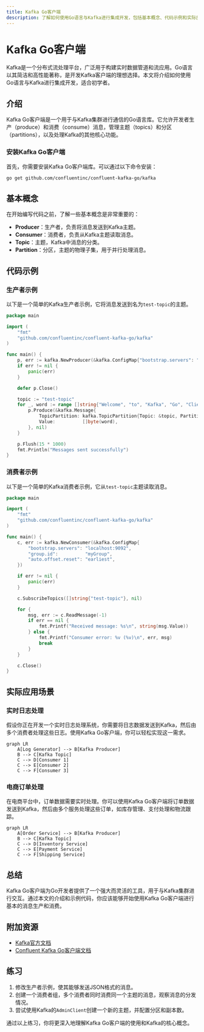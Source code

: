 ```yaml
---
title: Kafka Go客户端
description: 了解如何使用Go语言与Kafka进行集成开发，包括基本概念、代码示例和实际应用场景。
---
```


# Kafka Go客户端

Kafka是一个分布式流处理平台，广泛用于构建实时数据管道和流应用。Go语言以其简洁和高性能著称，是开发Kafka客户端的理想选择。本文将介绍如何使用Go语言与Kafka进行集成开发，适合初学者。

## 介绍

Kafka Go客户端是一个用于与Kafka集群进行通信的Go语言库。它允许开发者生产（produce）和消费（consume）消息，管理主题（topics）和分区（partitions），以及处理Kafka的其他核心功能。

### 安装Kafka Go客户端

首先，你需要安装Kafka Go客户端库。可以通过以下命令安装：

```bash
go get github.com/confluentinc/confluent-kafka-go/kafka
```

## 基本概念

在开始编写代码之前，了解一些基本概念是非常重要的：

- **Producer**：生产者，负责将消息发送到Kafka主题。
- **Consumer**：消费者，负责从Kafka主题读取消息。
- **Topic**：主题，Kafka中消息的分类。
- **Partition**：分区，主题的物理子集，用于并行处理消息。

## 代码示例

### 生产者示例

以下是一个简单的Kafka生产者示例，它将消息发送到名为`test-topic`的主题。

```go
package main

import (
    "fmt"
    "github.com/confluentinc/confluent-kafka-go/kafka"
)

func main() {
    p, err := kafka.NewProducer(&kafka.ConfigMap{"bootstrap.servers": "localhost:9092"})
    if err != nil {
        panic(err)
    }

    defer p.Close()

    topic := "test-topic"
    for _, word := range []string{"Welcome", "to", "Kafka", "Go", "Client"} {
        p.Produce(&kafka.Message{
            TopicPartition: kafka.TopicPartition{Topic: &topic, Partition: kafka.PartitionAny},
            Value:          []byte(word),
        }, nil)
    }

    p.Flush(15 * 1000)
    fmt.Println("Messages sent successfully")
}
```

### 消费者示例

以下是一个简单的Kafka消费者示例，它从`test-topic`主题读取消息。

```go
package main

import (
    "fmt"
    "github.com/confluentinc/confluent-kafka-go/kafka"
)

func main() {
    c, err := kafka.NewConsumer(&kafka.ConfigMap{
        "bootstrap.servers": "localhost:9092",
        "group.id":          "myGroup",
        "auto.offset.reset": "earliest",
    })

    if err != nil {
        panic(err)
    }

    c.SubscribeTopics([]string{"test-topic"}, nil)

    for {
        msg, err := c.ReadMessage(-1)
        if err == nil {
            fmt.Printf("Received message: %s\n", string(msg.Value))
        } else {
            fmt.Printf("Consumer error: %v (%v)\n", err, msg)
            break
        }
    }

    c.Close()
}
```

## 实际应用场景

### 实时日志处理

假设你正在开发一个实时日志处理系统，你需要将日志数据发送到Kafka，然后由多个消费者处理这些日志。使用Kafka Go客户端，你可以轻松实现这一需求。

```mermaid
graph LR
    A[Log Generator] --> B[Kafka Producer]
    B --> C[Kafka Topic]
    C --> D[Consumer 1]
    C --> E[Consumer 2]
    C --> F[Consumer 3]
```

### 电商订单处理

在电商平台中，订单数据需要实时处理。你可以使用Kafka Go客户端将订单数据发送到Kafka，然后由多个服务处理这些订单，如库存管理、支付处理和物流跟踪。

```mermaid
graph LR
    A[Order Service] --> B[Kafka Producer]
    B --> C[Kafka Topic]
    C --> D[Inventory Service]
    C --> E[Payment Service]
    C --> F[Shipping Service]
```

## 总结

Kafka Go客户端为Go开发者提供了一个强大而灵活的工具，用于与Kafka集群进行交互。通过本文的介绍和示例代码，你应该能够开始使用Kafka Go客户端进行基本的消息生产和消费。

## 附加资源

- [Kafka官方文档](https://kafka.apache.org/documentation/)
- [Confluent Kafka Go客户端文档](https://github.com/confluentinc/confluent-kafka-go)

## 练习

1. 修改生产者示例，使其能够发送JSON格式的消息。
2. 创建一个消费者组，多个消费者同时消费同一个主题的消息，观察消息的分发情况。
3. 尝试使用Kafka的`AdminClient`创建一个新的主题，并配置分区和副本数。

通过以上练习，你将更深入地理解Kafka Go客户端的使用和Kafka的核心概念。